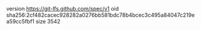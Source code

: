 version https://git-lfs.github.com/spec/v1
oid sha256:2cf482cacec928282a0276bb581bdc78b4bcec3c495a84047c219ea59cc5fbf1
size 3542
